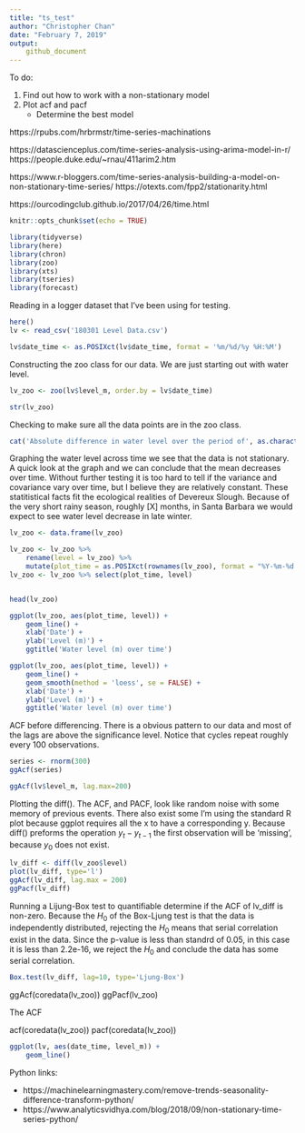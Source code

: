 ```yaml
---
title: "ts_test"
author: "Christopher Chan"
date: "February 7, 2019"
output:
    github_document
---
```



To do:

1. Find out how to work with a non-stationary model
2. Plot acf and pacf
    * Determine the best model

https://rpubs.com/hrbrmstr/time-series-machinations


https://datascienceplus.com/time-series-analysis-using-arima-model-in-r/
https://people.duke.edu/~rnau/411arim2.htm

https://www.r-bloggers.com/time-series-analysis-building-a-model-on-non-stationary-time-series/
https://otexts.com/fpp2/stationarity.html


https://ourcodingclub.github.io/2017/04/26/time.html
```r
knitr::opts_chunk$set(echo = TRUE)
```

```r
library(tidyverse)
library(here)
library(chron)
library(zoo)
library(xts)
library(tseries)
library(forecast)
```

Reading in a logger dataset that I've been using for testing.
```r
here()
lv <- read_csv('180301 Level Data.csv')

lv$date_time <- as.POSIXct(lv$date_time, format = '%m/%d/%y %H:%M')
```

Constructing the zoo class for our data. We are just starting out with water level.
```r
lv_zoo <- zoo(lv$level_m, order.by = lv$date_time)

str(lv_zoo)
```

Checking to make sure all the data points are in the zoo class. 
```r
cat('Absolute difference in water level over the period of', as.character(start(lv_zoo)), 'and', as.character(end(lv_zoo)), 'in meters:', max(lv_zoo) - min(lv_zoo))
```

Graphing the water level across time we see that the data is not stationary. A quick look at the graph and we can conclude that the mean decreases over time. Without further testing it is too hard to tell if the variance and covariance vary over time, but I believe they are relatively constant. These statitistical facts fit the ecological realities of Devereux Slough. Because of the very short rainy season, roughly [X] months, in Santa Barbara we would expect to see water level decrease in late winter.
```r
lv_zoo <- data.frame(lv_zoo)

lv_zoo <- lv_zoo %>%
    rename(level = lv_zoo) %>%
    mutate(plot_time = as.POSIXct(rownames(lv_zoo), format = "%Y-%m-%d %H:%M:%S"))
lv_zoo <- lv_zoo %>% select(plot_time, level)


head(lv_zoo)

ggplot(lv_zoo, aes(plot_time, level)) +
    geom_line() +
    xlab('Date') +
    ylab('Level (m)') + 
    ggtitle('Water level (m) over time')
```


```r
ggplot(lv_zoo, aes(plot_time, level)) +
    geom_line() +
    geom_smooth(method = 'loess', se = FALSE) +
    xlab('Date') +
    ylab('Level (m)') + 
    ggtitle('Water level (m) over time')
```


ACF before differencing. There is a obvious pattern to our data and most of the lags are above the significance level. Notice that cycles repeat roughly every 100 observations.
```r
series <- rnorm(300)
ggAcf(series)

ggAcf(lv$level_m, lag.max=200)
```

Plotting the diff(). The ACF, and PACF, look like random noise with some memory of previous events. There also exist some  I'm using the standard R plot because ggplot requires all the x to have a corresponding y. Because diff() preforms the operation $y_{t} - y_{t-1}$ the first observation will be 'missing', because $y_0$ does not exist. 
```r
lv_diff <- diff(lv_zoo$level) 
plot(lv_diff, type='l')
ggAcf(lv_diff, lag.max = 200)
ggPacf(lv_diff)
```


Running a Lijung-Box test to quantifiable determine if the ACF of lv_diff is non-zero. Because the $H_0$ of the Box-Ljung test is that the data is independently distributed, rejecting the $H_0$ means that serial correlation exist in the data. Since the p-value is less than standrd of 0.05, in this case it is less than 2.2e-16, we reject the $H_0$ and conclude the data has some serial correlation.
```r
Box.test(lv_diff, lag=10, type='Ljung-Box')
```


ggAcf(coredata(lv_zoo))
ggPacf(lv_zoo)







The ACF

acf(coredata(lv_zoo))
pacf(coredata(lv_zoo))


```r
ggplot(lv, aes(date_time, level_m)) +
    geom_line()
```



Python links:

* https://machinelearningmastery.com/remove-trends-seasonality-difference-transform-python/
* https://www.analyticsvidhya.com/blog/2018/09/non-stationary-time-series-python/








